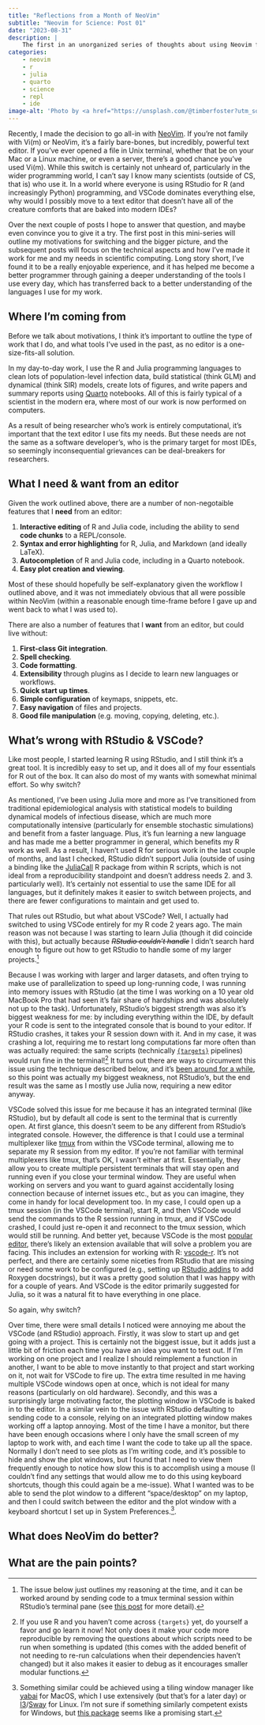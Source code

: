 ```yaml
---
title: "Reflections from a Month of NeoVim"
subtitle: "Neovim for Science: Post 01"
date: "2023-08-31"
description: |
    The first in an unorganized series of thoughts about using Neovim for scientific computing.
categories:
    - neovim
    - r
    - julia
    - quarto
    - science
    - repl
    - ide
image-alt: 'Photo by <a href="https://unsplash.com/@timberfoster?utm_source=unsplash&utm_medium=referral&utm_content=creditCopyText">Tim Foster</a> on <a href="https://unsplash.com/photos/qefCF3r4Eoc?utm_source=unsplash&utm_medium=referral&utm_content=creditCopyText">Unsplash</a>'
---
```


Recently, I made the decision to go all-in with [NeoVim](https://neovim.io).
If you're not family with Vi(m) or NeoVim, it's a fairly bare-bones, but incredibly, powerful text editor.
If you've ever opened a file in Unix terminal, whether that be on your Mac or a Linux machine, or even a server, there's a good chance you've used Vi(m).
While this switch is certainly not unheard of, particularly in the wider programming world, I can't say I know many scientists (outside of CS, that is) who use it.
In a world where everyone is using RStudio for R (and increasingly Python) programming, and VSCode dominates everything else, why would I possibly move to a text editor that doesn't have all of the creature comforts that are baked into modern IDEs?

Over the next couple of posts I hope to answer that question, and maybe even convince you to give it a try.
The first post in this mini-series will outline my motivations for switching and the bigger picture, and the subsequent posts will focus on the technical aspects and how I've made it work for me and my needs in scientific computing.
Long story short, I've found it to be a really enjoyable experience, and it has helped me become a better programmer through gaining a deeper understanding of the tools I use every day, which has transferred back to a better understanding of the languages I use for my work.

## Where I'm coming from

Before we talk about motivations, I think it's important to outline the type of work that I do, and what tools I've used in the past, as no editor is a one-size-fits-all solution.

In my day-to-day work, I use the R and Julia programming languages to clean lots of population-level infection data, build statistical (think GLM) and dynamical (think SIR) models, create lots of figures, and write papers and summary reports using [Quarto](https://quarto.org) notebooks.
All of this is fairly typical of a scientist in the modern era, where most of our work is now performed on computers.

As a result of being researcher who's work is entirely computational, it's important that the text editor I use fits my needs.
But these needs are not the same as a software developer's, who is the primary target for most IDEs, so seemingly inconsequential grievances can be deal-breakers for researchers.


## What I need & want from an editor

Given the work outlined above, there are a number of non-negotaible features that I **need** from an editor:

<div class="box" style="padding-bottom:0">
1. **Interactive editing** of R and Julia code, including the ability to send **code chunks** to a REPL/console.
2. **Syntax and error highlighting** for R, Julia, and Markdown (and ideally LaTeX).
3. **Autocompletion** of R and Julia code, including in a Quarto notebook.
4. **Easy plot creation and viewing**.
</div>

Most of these should hopefully be self-explanatory given the workflow I outlined above, and it was not immediately obvious that all were possible within NeoVim (within a reasonable enough time-frame before I gave up and went back to what I was used to).

There are also a number of features that I **want** from an editor, but could live without:

<div class="box" style="padding-bottom:0">
1. **First-class Git integration**.
2. **Spell checking**.
3. **Code formatting**.
4. **Extensibility** through plugins as I decide to learn new languages or workflows.
5. **Quick start up times**.
6. **Simple configuration** of keymaps, snippets, etc.
7. **Easy navigation** of files and projects.
8. **Good file manipulation** (e.g. moving, copying, deleting, etc.).
</div>

## What's wrong with RStudio & VSCode?

Like most people, I started learning R using RStudio, and I still think it's a great tool.
It is incredibly easy to set up, and it does all of my four essentials for R out of the box.
It can also do most of my wants with somewhat minimal effort.
So why switch?

As mentioned, I've been using Julia more and more as I've transitioned from traditional epidemiological analysis with statistical models to building dynamical models of infectious disease, which are much more computationally intensive (particularly for ensemble stochastic simulations) and benefit from a faster language.
Plus, it's fun learning a new language and has made me a better programmer in general, which benefits my R work as well.
As a result, I haven't used R for serious work in the last couple of months, and last I checked, RStudio didn't support Julia (outside of using a binding like the [JuliaCall](https://github.com/Non-Contradiction/JuliaCall) R package from within R scripts, which is not ideal from a reproducibility standpoint and doesn't address needs 2. and 3. particularly well).
It's certainly not essential to use the same IDE for all languages, but it definitely makes it easier to switch between projects, and there are fewer configurations to maintain and get used to.

That rules out RStudio, but what about VSCode?
Well, I actually had switched to using VSCode entirely for my R code 2 years ago.
The main reason was not because I was starting to learn Julia (though it did coincide with this), but actually because ~~*RStudio couldn't handle*~~ I didn't search hard enough to figure out how to get RStudio to handle some of my larger projects.^[The issue below just outlines my reasoning at the time, and it can be worked around by sending code to a tmux terminal session within RStudio's terminal pane (see [this post](https://support.posit.co/hc/en-us/articles/115010737148-Using-the-RStudio-Terminal-in-the-RStudio-IDE#send) for more detail).]

Because I was working with larger and larger datasets, and often trying to make use of parallelization to speed up long-running code, I was running into memory issues with RStudio (at the time I was working on a 10 year old MacBook Pro that had seen it's fair share of hardships and was absolutely not up to the task).
Unfortunately, RStudio's biggest strength was also it's biggest weakness for me: by including everything within the IDE, by default your R code is sent to the integrated console that is bound to your editor.
If RStudio crashes, it takes your R session down with it.
And in my case, it was crashing a lot, requiring me to restart long computations far more often than was actually required: the same scripts (technically [`{targets}`](https://books.ropensci.org/targets/) pipelines) would run fine in the terminal!^[If you use R and you haven't come across `{targets}` yet, do yourself a favor and go learn it now! Not only does it make your code more reproducible by removing the questions about which scripts need to be run when something is updated (this comes with the added benefit of not needing to re-run calculations when their dependencies haven't changed) but it also makes it easier to debug as it encourages smaller modular functions.]
It turns out there are ways to circumvent this issue using the technique described below, and it's [been around for a while](https://www.r-bloggers.com/2018/09/4-ways-to-be-more-productive-using-rstudios-terminal/), so this point was actually my biggest weakness, not RStudio's, but the end result was the same as I mostly use Julia now, requiring a new editor anyway.

VSCode solved this issue for me because it has an integrated terminal (like RStudio), but by default all code is sent to the terminal that is currently open.
At first glance, this doesn't seem to be any different from RStudio's integrated console.
However, the difference is that I could use a terminal multiplexer like [tmux](https://github.com/tmux/tmux/wiki/Getting-Started) from within the VSCode terminal, allowing me to separate my R session from my editor.
If you're not familiar with terminal multiplexers like tmux, that's OK, I wasn't either at first.
Essentially, they allow you to create multiple persistent terminals that will stay open and running even if you close your terminal window.
They are useful when working on servers and you want to guard against accidentally losing connection because of internet issues etc., but as you can imagine, they come in handy for local development too.
In my case, I could open up a tmux session (in the VSCode terminal), start R, and then VSCode would send the commands to the R session running in tmux, and if VSCode crashed, I could just re-open it and reconnect to the tmux session, which would still be running.
And better yet, because VSCode is the most [popular editor](https://survey.stackoverflow.co/2022/#most-popular-technologies-new-collab-tools), there's likely an extension available that will solve a problem you are facing.
This includes an extension for working with R: [vscode-r](https://github.com/REditorSupport/vscode-R).
It's not perfect, and there are certainly some niceties from RStudio that are missing or need some work to be configured (e.g., setting up [RStudio addins](https://github.com/REditorSupport/vscode-R/issues/405) to add Roxygen docstrings), but it was a pretty good solution that I was happy with for a couple of years.
And VSCode is the editor primarily suggested for Julia, so it was a natural fit to have everything in one place.

So again, why switch?

Over time, there were small details I noticed were annoying me about the VSCode (and RStudio) approach.
Firstly, it was slow to start up and get going with a project.
This is certainly not the biggest issue, but it adds just a little bit of friction each time you have an idea you want to test out.
If I'm working on one project and I realize I should reimplement a function in another, I want to be able to move instantly to that project and start working on it, not wait for VSCode to fire up.
The extra time resulted in me having multiple VSCode windows open at once, which is not ideal for many reasons (particularly on old hardware).
Secondly, and this was a surprisingly large motivating factor, the plotting window in VSCode is baked in to the editor.
In a similar vein to the issue with RStudio defaulting to sending code to a console, relying on an integrated plotting window makes working off a laptop annoying.
Most of the time I have a monitor, but there have been enough occasions where I only have the small screen of my laptop to work with, and each time I want the code to take up all the space.
Normally I don't need to see plots as I'm writing code, and it's possible to hide and show the plot windows, but I found that I need to view them frequently enough to notice how slow this is to accomplish using a mouse (I couldn't find any settings that would allow me to do this using keyboard shortcuts, though this could again be a me-issue).
What I wanted was to be able to send the plot window to a different "space/desktop" on my laptop, and then I could switch between the editor and the plot window with a keyboard shortcut I set up in System Preferences.^[Something similar could be achieved using a tiling window manager like [yabai](https://github.com/koekeishiya/yabai/) for MacOS, which I use extensively (but that's for a later day) or [I3](https://i3wm.org)/[Sway](https://swaywm.org) for Linux. I'm not sure if something similarly competent exists for Windows, but [this package](https://github.com/LGUG2Z/komorebi) seems like a promising start.].



## What does NeoVim do better?

## What are the pain points?

